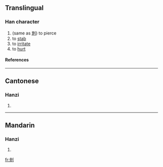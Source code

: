 ==Translingual==
===Han character===
{{Han char|rn=18|rad=刀|as=07|sn=9|four=|canj=大人中弓 (KOLN)}}
# (same as [[刺]]) to pierce
# to [[stab]]
# to [[irritate]]
# to [[hurt]]
====References====
{{Han ref|kx=0140.210|hdz=10340.020|uh=34E8|ud=13544}}

----
==Cantonese==
===Hanzi===
{{yue-hanzi|jyut=|y=chi3}}
# {{defn|Cantonese}}

----
==Mandarin==
===Hanzi===
{{cmn-hanzi|pin=[[cí]] ([[ci2]]), [[cì]] ([[ci4]])|wg=tz'u<sup>2</sup>, tz'u<sup>4</sup>}}
# {{defn|Mandarin}}

[[fr:㓨]]